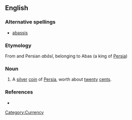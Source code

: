 ==English==

===Alternative spellings===
* [[abassis]]

===Etymology===
From {{etyl|ar}} and Persian ''abāsĩ'', belonging to Abas (a king of [[Persia]])

===Noun===
{{en-noun}}

# A [[silver]] [[coin]] of [[Persia]], worth about [[twenty]] [[cents]]. 

===References===
* {{R:Webster 1828|Abassi}}

[[Category:Currency]]